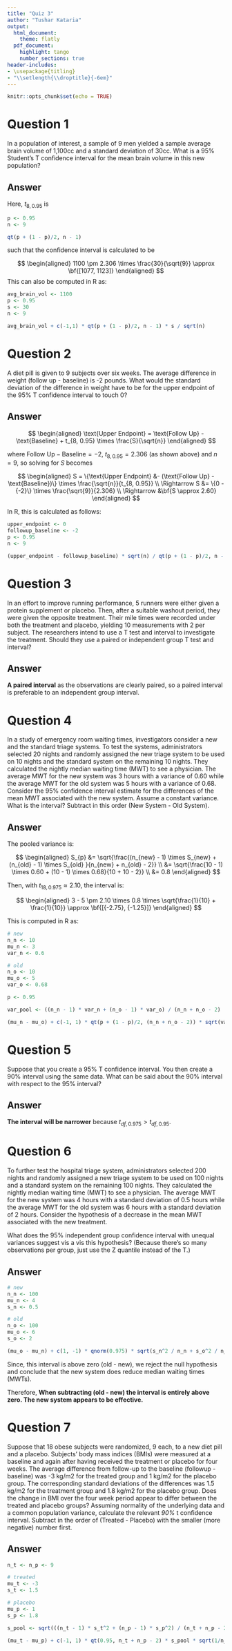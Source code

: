 ---
title: "Quiz 3"
author: "Tushar Kataria"
output:
  html_document:
    theme: flatly
  pdf_document:
    highlight: tango
    number_sections: true
header-includes:
- \usepackage{titling}
- "\\setlength{\\droptitle}{-6em}"
---

```{r setup, include=FALSE}
knitr::opts_chunk$set(echo = TRUE)
```

# Question 1

In a population of interest, a sample of 9 men yielded a sample average brain volume of 1,100cc and a standard deviation of 30cc. What is a 95% Student's T confidence interval for the mean brain volume in this new population?

## Answer

Here, $t_{8, 0.95}$ is

```{r q1.1}
p <- 0.95
n <- 9

qt(p + (1 - p)/2, n - 1)
```

such that the confidence interval is calculated to be

$$
\begin{aligned}
  1100 \pm 2.306 \times \frac{30}{\sqrt{9}} \approx \bf{[1077, 1123]}
\end{aligned}
$$ This can also be computed in R as:

```{r q1.2}
avg_brain_vol <- 1100
p <- 0.95
s <- 30
n <- 9

avg_brain_vol + c(-1,1) * qt(p + (1 - p)/2, n - 1) * s / sqrt(n)
```

# Question 2

A diet pill is given to 9 subjects over six weeks. The average difference in weight (follow up - baseline) is -2 pounds. What would the standard deviation of the difference in weight have to be for the upper endpoint of the 95% T confidence interval to touch 0?

## Answer

$$
\begin{aligned}
  \text{Upper Endpoint} = \text{Follow Up} - \text{Baseline} + t_{8, 0.95} \times \frac{S}{\sqrt{n}}
\end{aligned}
$$

where $\text{Follow Up} - \text{Baseline} = {-2}$, $t_{8, 0.95} = 2.306$ (as shown above) and $n = 9$, so solving for $S$ becomes

$$
\begin{aligned}
  S = \{\text{Upper Endpoint} &- (\text{Follow Up} - \text{Baseline})\} \times \frac{\sqrt{n}}{t_{8, 0.95}} \\
  \Rightarrow S &= \{0 - {-2}\} \times \frac{\sqrt{9}}{2.306} \\
  \Rightarrow &\bf{S \approx 2.60}
\end{aligned}
$$

In R, this is calculated as follows:

```{r q2}
upper_endpoint <- 0
followup_baseline <- -2
p <- 0.95
n <- 9

(upper_endpoint - followup_baseline) * sqrt(n) / qt(p + (1 - p)/2, n - 1)
```

# Question 3

In an effort to improve running performance, 5 runners were either given a protein supplement or placebo. Then, after a suitable washout period, they were given the opposite treatment. Their mile times were recorded under both the treatment and placebo, yielding 10 measurements with 2 per subject. The researchers intend to use a T test and interval to investigate the treatment. Should they use a paired or independent group T test and interval?

## Answer

**A paired interval** as the observations are clearly paired, so a paired interval is preferable to an independent group interval.

# Question 4

In a study of emergency room waiting times, investigators consider a new and the standard triage systems. To test the systems, administrators selected 20 nights and randomly assigned the new triage system to be used on 10 nights and the standard system on the remaining 10 nights. They calculated the nightly median waiting time (MWT) to see a physician. The average MWT for the new system was 3 hours with a variance of 0.60 while the average MWT for the old system was 5 hours with a variance of 0.68. Consider the 95% confidence interval estimate for the differences of the mean MWT associated with the new system. Assume a constant variance. What is the interval? Subtract in this order (New System - Old System).

## Answer

The pooled variance is:

$$
\begin{aligned}
  S_{p} &= \sqrt{\frac{(n_{new} - 1) \times S_{new} + (n_{old} - 1) \times S_{old} }{n_{new} + n_{old} - 2}} \\
  &= \sqrt{\frac{10 - 1) \times 0.60 + (10 - 1) \times 0.68}{10 + 10 - 2}} \\
  &= 0.8
\end{aligned}
$$

\newpage

Then, with $t_{18, 0.975} \approx 2.10$, the interval is:

$$
\begin{aligned}
  3 - 5 \pm 2.10 \times 0.8 \times \sqrt{\frac{1}{10} + \frac{1}{10}} \approx \bf{[{-2.75}, {-1.25}]}
\end{aligned}
$$

This is computed in R as:

```{r q4}
# new
n_n <- 10
mu_n <- 3
var_n <- 0.6

# old
n_o <- 10
mu_o <- 5
var_o <- 0.68

p <- 0.95

var_pool <- ((n_n - 1) * var_n + (n_o - 1) * var_o) / (n_n + n_o - 2)

(mu_n - mu_o) + c(-1, 1) * qt(p + (1 - p)/2, (n_n + n_o - 2)) * sqrt(var_pool) * sqrt(1/n_n + 1/n_o)
```

# Question 5

Suppose that you create a 95% T confidence interval. You then create a 90% interval using the same data. What can be said about the 90% interval with respect to the 95% interval?

## Answer

**The interval will be narrower** because $t_{df, 0.975} > t_{df, 0.95}$.

# Question 6

To further test the hospital triage system, administrators selected 200 nights and randomly assigned a new triage system to be used on 100 nights and a standard system on the remaining 100 nights. They calculated the nightly median waiting time (MWT) to see a physician. The average MWT for the new system was 4 hours with a standard deviation of 0.5 hours while the average MWT for the old system was 6 hours with a standard deviation of 2 hours. Consider the hypothesis of a decrease in the mean MWT associated with the new treatment.

What does the 95% independent group confidence interval with unequal variances suggest vis a vis this hypothesis? (Because there's so many observations per group, just use the Z quantile instead of the T.)

## Answer

```{r q6}
# new
n_n <- 100
mu_n <- 4
s_n <- 0.5

# old
n_o <- 100
mu_o <- 6
s_o <- 2

(mu_o - mu_n) + c(1, -1) * qnorm(0.975) * sqrt(s_n^2 / n_n + s_o^2 / n_o)
```

Since, this interval is above zero (old - new), we reject the null hypothesis and conclude that the new system does reduce median waiting times (MWTs).

Therefore, **When subtracting (old - new) the interval is entirely above zero. The new system appears to be effective.**

# Question 7

Suppose that 18 obese subjects were randomized, 9 each, to a new diet pill and a placebo. Subjects’ body mass indices (BMIs) were measured at a baseline and again after having received the treatment or placebo for four weeks. The average difference from follow-up to the baseline (followup - baseline) was -3 kg/m2 for the treated group and 1 kg/m2 for the placebo group. The corresponding standard deviations of the differences was 1.5 kg/m2 for the treatment group and 1.8 kg/m2 for the placebo group. Does the change in BMI over the four week period appear to differ between the treated and placebo groups? Assuming normality of the underlying data and a common population variance, calculate the relevant *90%* t confidence interval. Subtract in the order of (Treated - Placebo) with the smaller (more negative) number first.

## Answer

```{r q7}
n_t <- n_p <- 9

# treated
mu_t <- -3
s_t <- 1.5

# placebo
mu_p <- 1
s_p <- 1.8

s_pool <- sqrt(((n_t - 1) * s_t^2 + (n_p - 1) * s_p^2) / (n_t + n_p - 2))

(mu_t - mu_p) + c(-1, 1) * qt(0.95, n_t + n_p - 2) * s_pool * sqrt(1/n_t + 1/n_p)
```
